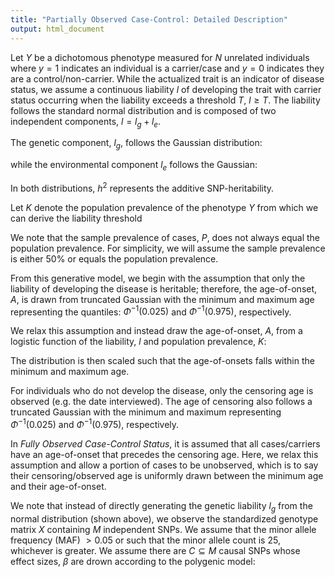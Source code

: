 ```yaml
---
title: "Partially Observed Case-Control: Detailed Description"
output: html_document
---
```


Let $Y$ be a dichotomous phenotype measured for $N$ unrelated individuals where $y=1$ indicates an individual is a carrier/case and $y=0$ indicates they are a control/non-carrier. While the actualized trait is an indicator of disease status, we assume a continuous liability $l$ of developing the trait with carrier status occurring when the liability exceeds a threshold $T$, $l \ge T$. The liability follows the standard normal distribution and is composed of two independent components, $l = l_g + l_e$.

The genetic component, $l_g$, follows the Gaussian distribution:

\begin{align}
  l_g \sim N(0, h^2)
\end{align}

while the environmental component $l_e$ follows the Gaussian:

\begin{align}
  l_e \sim N(0, 1-h^2)
\end{align}

In both distributions, $h^2$ represents the additive SNP-heritability. 

Let $K$ denote the population prevalence of the phenotype $Y$ from which we can derive the liability threshold 

\begin{align}
T = \Phi^{-1}(1-K)
\end{align}

We note that the sample prevalence of cases, $P$, does not always equal the population prevalence. For simplicity, we will assume the sample prevalence is either 50\% or equals the population prevalence.

From this generative model, we begin with the assumption that only the liability of developing the disease is heritable; therefore, the age-of-onset, $A$, is drawn from truncated Gaussian with the minimum and maximum age representing the quantiles: $\Phi^{-1}(0.025)$ and $\Phi^{-1}(0.975)$, respectively. 

We relax this assumption and instead draw the age-of-onset, $A$, from a logistic function of the liability, $l$ and population prevalence, $K$:

\begin{align}
-ln(\frac{K}{(1-\Phi(l))} - 1)
\end{align}

The distribution is then scaled such that the age-of-onsets falls within the minimum and maximum age.

For individuals who do not develop the disease, only the censoring age is observed (e.g. the date interviewed). The age of censoring also follows a truncated Gaussian with the minimum and maximum representing $\Phi^{-1}(0.025)$ and $\Phi^{-1}(0.975)$, respectively. 

In *Fully Observed Case-Control Status*, it is assumed that all cases/carriers have an age-of-onset that precedes the censoring age. Here, we relax this assumption and allow a portion of cases to be unobserved, which is to say their censoring/observed age is uniformly drawn between the minimum age and their age-of-onset.

We note that instead of directly generating the genetic liability $l_g$ from the normal distribution (shown above), we observe the standardized genotype matrix $X$ containing $M$ independent SNPs. We assume that the minor allele frequency (MAF) $> 0.05$ or such that the minor allele count is 25, whichever is greater. We assume there are $C \subseteq M$ causal SNPs whose effect sizes, $\beta$ are drown according to the polygenic model:

\begin{align}
\beta \sim N(0, \frac{h^2}{M})
\end{align}